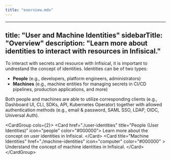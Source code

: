 ```yaml
---
title: "overview.mdx"
---
```


---
title: "User and Machine Identities"
sidebarTitle: "Overview"
description: "Learn more about identities to interact with resources in Infisical."
---

To interact with secrets and resource with Infisical, it is important to undrestand the concept of identities. 
Identities can be of two types: 
- **People** (e.g., developers, platform engineers, administrators)
- **Machines** (e.g., machine entities for managing secrets in CI/CD pipelines, production applications, and more)

Both people and machines are able to utilize corresponding clients (e.g., Dashboard UI, CLI, SDKs, API, Kubernetes Operator) together with allowed authentication methods (e.g., email & password, SAML SSO, LDAP, OIDC, Universal Auth).

&lt;CardGroup cols={2}&gt;
  &lt;Card href="./user-identities" title="People (User Identities)" icon="people" color="#000000"&gt;
    Learn more about the concept on user identities in Infisical. 
  &lt;/Card&gt;
  &lt;Card
    title="Machine Identities"
    href="./machine-identities"
    icon="computer"
    color="#000000"
  &gt;
    Understand the concept of machine identities in Infisical. 
  &lt;/Card&gt;
&lt;/CardGroup&gt;
